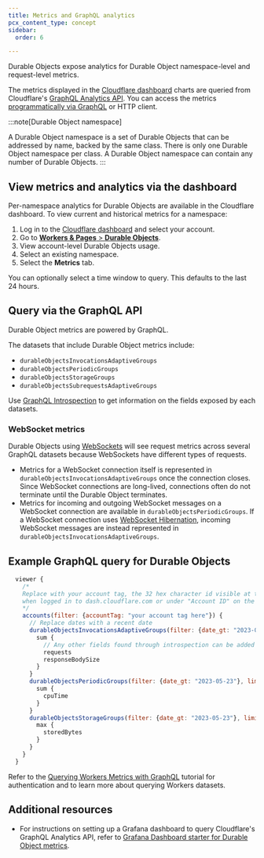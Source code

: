```yaml
---
title: Metrics and GraphQL analytics
pcx_content_type: concept
sidebar:
  order: 6

---
```



<GlossaryTooltip term="Durable Object">Durable Objects</GlossaryTooltip> expose analytics for Durable Object namespace-level and request-level metrics.

The metrics displayed in the [Cloudflare dashboard](https://dash.cloudflare.com/) charts are queried from Cloudflare's [GraphQL Analytics API](/analytics/graphql-api/). You can access the metrics [programmatically via GraphQL](#query-via-the-graphql-api) or HTTP client.

:::note[Durable Object namespace]

A Durable Object namespace is a set of Durable Objects that can be addressed by name, backed by the same class. There is only one Durable Object namespace per class. A Durable Object namespace can contain any number of Durable Objects.
:::

## View metrics and analytics via the dashboard

Per-namespace analytics for Durable Objects are available in the Cloudflare dashboard. To view current and historical metrics for a namespace:

1. Log in to the [Cloudflare dashboard](https://dash.cloudflare.com) and select your account.
2. Go to [**Workers & Pages** > **Durable Objects**](https://dash.cloudflare.com/?to=/:account/workers/durable-objects).
3. View account-level Durable Objects usage.
4. Select an existing namespace.
5. Select the **Metrics** tab.

You can optionally select a time window to query. This defaults to the last 24 hours.

## Query via the GraphQL API

Durable Object metrics are powered by GraphQL.

The datasets that include Durable Object metrics include:

* `durableObjectsInvocationsAdaptiveGroups`
* `durableObjectsPeriodicGroups`
* `durableObjectsStorageGroups`
* `durableObjectsSubrequestsAdaptiveGroups`

Use [GraphQL Introspection](/analytics/graphql-api/features/discovery/introspection/) to get information on the fields exposed by each datasets.

### WebSocket metrics

Durable Objects using [WebSockets](/durable-objects/best-practices/websockets/) will see request metrics across several GraphQL datasets because WebSockets have different types of requests.

* Metrics for a WebSocket connection itself is represented in `durableObjectsInvocationsAdaptiveGroups` once the connection closes. Since WebSocket connections are long-lived, connections often do not terminate until the Durable Object terminates.
* Metrics for incoming and outgoing WebSocket messages on a WebSocket connection are available in `durableObjectsPeriodicGroups`. If a WebSocket connection uses [WebSocket Hibernation](/durable-objects/best-practices/websockets/#websocket-hibernation-api), incoming WebSocket messages are instead represented in `durableObjectsInvocationsAdaptiveGroups`.

## Example GraphQL query for Durable Objects

```js
  viewer {
    /*
    Replace with your account tag, the 32 hex character id visible at the beginning of any url
    when logged in to dash.cloudflare.com or under "Account ID" on the sidebar of the Workers & Pages Overview
    */
    accounts(filter: {accountTag: "your account tag here"}) {
      // Replace dates with a recent date
      durableObjectsInvocationsAdaptiveGroups(filter: {date_gt: "2023-05-23"}, limit: 1000) {
        sum {
          // Any other fields found through introspection can be added here
          requests
          responseBodySize
        }
      }
      durableObjectsPeriodicGroups(filter: {date_gt: "2023-05-23"}, limit: 1000) {
        sum {
          cpuTime
        }
      }
      durableObjectsStorageGroups(filter: {date_gt: "2023-05-23"}, limit: 1000) {
        max {
          storedBytes
        }
      }
    }
  }
```

Refer to the [Querying Workers Metrics with GraphQL](/analytics/graphql-api/tutorials/querying-workers-metrics/) tutorial for authentication and to learn more about querying Workers datasets.

## Additional resources

- For instructions on setting up a Grafana dashboard to query Cloudflare's GraphQL Analytics API, refer to [Grafana Dashboard starter for Durable Object metrics](https://github.com/TimoWilhelm/grafana-do-dashboard).